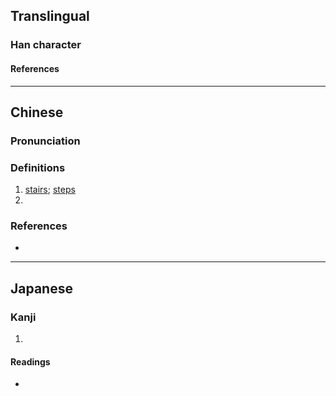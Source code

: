 {{character info}}
==Translingual==

===Han character===
{{Han char|rn=32|rad=土|as=11|sn=14|four=4012.7|canj=GYCB|ids=⿰土啇}}

====References====
{{Han ref|kx=0238.100|dkj=05429|dj=0476.170|hdz=10482.070|uh=5891}}

----

==Chinese==
{{zh-forms}}

===Pronunciation===
{{zh-pron
|m=dī
|c=dik1
|cat=n
}}

===Definitions===
{{zh-hanzi}}

# [[stair]]s; [[step]]s
# {{zh-alt-form|的|archery target}}

===References===
* {{R:twedu|C01783}}

----

==Japanese==

===Kanji===
{{ja-kanji|grade=|rs=土11}}

# {{rfdef|ja|sort=土11}}

====Readings====
* {{ja-readings|on=[[てき]] (teki), [[ちゃく]] (chaku)|kun=[[きざはし]] (kizahashi), [[まと]] (mato)}}